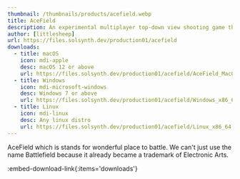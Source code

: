 ```yaml
---
thumbnail: /thumbnails/products/acefield.webp
title: AceField
description: An experimental multiplayer top-down view shooting game that created by Solsynth LLC affiliation Highland Entertainment.
author: [littlesheep]
url: https://files.solsynth.dev/production01/acefield
downloads:
  - title: macOS
    icon: mdi-apple
    desc: macOS 12 or above
    url: https://files.solsynth.dev/production01/acefield/AceField_MacOS_arm64.dmg
  - title: Windows
    icon: mdi-microsoft-windows
    desc: Windows 7 or above
    url: https://files.solsynth.dev/production01/acefield/Windows_x86_64.zip
  - title: Linux
    icon: mdi-linux
    desc: Any linux distro
    url: https://files.solsynth.dev/production01/acefield/Linux_x86_64.zip
---
```


AceField which is stands for wonderful place to battle.
We can't just use the name Battlefield because it already became a trademark of Electronic Arts.

:embed-download-link{:items='downloads'}
